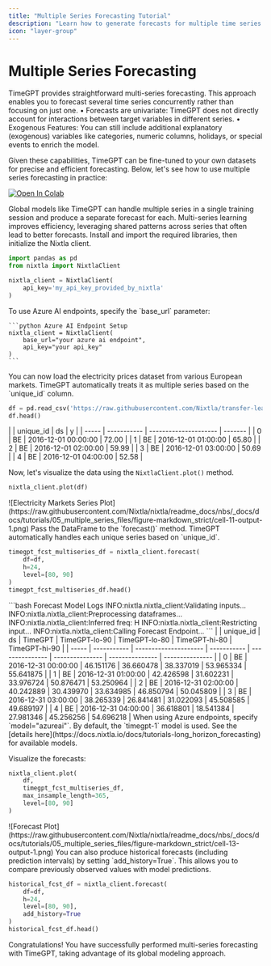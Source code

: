 ```yaml
---
title: "Multiple Series Forecasting Tutorial"
description: "Learn how to generate forecasts for multiple time series simultaneously."
icon: "layer-group"
---
```


# Multiple Series Forecasting

<Info>
TimeGPT provides straightforward multi-series forecasting. This approach enables you to forecast several time series concurrently rather than focusing on just one.
</Info>

<Check>
• Forecasts are univariate: TimeGPT does not directly account for interactions between target variables in different series.
• Exogenous Features: You can still include additional explanatory (exogenous) variables like categories, numeric columns, holidays, or special events to enrich the model.
</Check>

Given these capabilities, TimeGPT can be fine-tuned to your own datasets for precise and efficient forecasting. Below, let's see how to use multiple series forecasting in practice:

[![Open In Colab](https://colab.research.google.com/assets/colab-badge.svg)](https://colab.research.google.com/github/Nixtla/nixtla/blob/main/nbs/docs/tutorials/05_multiple_series.ipynb)

<CardGroup cols={2}>
  <Card title="Key Concept" icon="lightbulb">
    Global models like TimeGPT can handle multiple series in a single training session and produce a separate forecast for each.
  </Card>
  <Card title="Benefit" icon="check">
    Multi-series learning improves efficiency, leveraging shared patterns across series that often lead to better forecasts.
  </Card>
</CardGroup>

<Steps>

<Steps title="1. Install and import packages">
Install and import the required libraries, then initialize the Nixtla client.

```python Nixtla Client Initialization
import pandas as pd
from nixtla import NixtlaClient

nixtla_client = NixtlaClient(
    api_key='my_api_key_provided_by_nixtla'
)
```

<AccordionGroup>
  <Accordion title="Using an Azure AI Endpoint">
    To use Azure AI endpoints, specify the `base_url` parameter:

    ```python Azure AI Endpoint Setup
    nixtla_client = NixtlaClient(
        base_url="your azure ai endpoint",
        api_key="your api_key"
    )
    ```
  </Accordion>
</AccordionGroup>
</Steps>

<Steps title="2. Load the data">
You can now load the electricity prices dataset from various European markets. TimeGPT automatically treats it as multiple series based on the `unique_id` column.

```python Load Electricity Dataset
df = pd.read_csv('https://raw.githubusercontent.com/Nixtla/transfer-learning-time-series/main/datasets/electricity-short.csv')
df.head()
```

<AccordionGroup>
  <Accordion title="Dataset Preview">
    |       | unique_id   | ds                    | y       |
| ----- | ----------- | --------------------- | ------- |
| 0     | BE          | 2016-12-01 00:00:00   | 72.00   |
| 1     | BE          | 2016-12-01 01:00:00   | 65.80   |
| 2     | BE          | 2016-12-01 02:00:00   | 59.99   |
| 3     | BE          | 2016-12-01 03:00:00   | 50.69   |
| 4     | BE          | 2016-12-01 04:00:00   | 52.58   |

  </Accordion>
</AccordionGroup>

Now, let's visualize the data using the `NixtlaClient.plot()` method.

```python Plot Electricity Series
nixtla_client.plot(df)
```

<Frame caption="Electricity Markets Series Plot">
  ![Electricity Markets Series Plot](https://raw.githubusercontent.com/Nixtla/nixtla/readme_docs/nbs/_docs/docs/tutorials/05_multiple_series_files/figure-markdown_strict/cell-11-output-1.png)
</Frame>
</Steps>

<Steps title="3. Forecast multiple series">
Pass the DataFrame to the `forecast()` method. TimeGPT automatically handles each unique series based on `unique_id`.

```python Forecast Multiple Series
timegpt_fcst_multiseries_df = nixtla_client.forecast(
    df=df,
    h=24,
    level=[80, 90]
)
timegpt_fcst_multiseries_df.head()
```

<AccordionGroup>
  <Accordion title="Model Execution Logs">
    ```bash Forecast Model Logs
    INFO:nixtla.nixtla_client:Validating inputs...
    INFO:nixtla.nixtla_client:Preprocessing dataframes...
    INFO:nixtla.nixtla_client:Inferred freq: H
    INFO:nixtla.nixtla_client:Restricting input...
    INFO:nixtla.nixtla_client:Calling Forecast Endpoint...
    ```
  </Accordion>
  <Accordion title="Forecast Preview">
    |       | unique_id   | ds                    | TimeGPT     | TimeGPT-lo-90   | TimeGPT-lo-80   | TimeGPT-hi-80   | TimeGPT-hi-90   |
| ----- | ----------- | --------------------- | ----------- | --------------- | --------------- | --------------- | --------------- |
| 0     | BE          | 2016-12-31 00:00:00   | 46.151176   | 36.660478       | 38.337019       | 53.965334       | 55.641875       |
| 1     | BE          | 2016-12-31 01:00:00   | 42.426598   | 31.602231       | 33.976724       | 50.876471       | 53.250964       |
| 2     | BE          | 2016-12-31 02:00:00   | 40.242889   | 30.439970       | 33.634985       | 46.850794       | 50.045809       |
| 3     | BE          | 2016-12-31 03:00:00   | 38.265339   | 26.841481       | 31.022093       | 45.508585       | 49.689197       |
| 4     | BE          | 2016-12-31 04:00:00   | 36.618801   | 18.541384       | 27.981346       | 45.256256       | 54.696218       |

  </Accordion>
</AccordionGroup>

<Info>
When using Azure endpoints, specify `model="azureai"`. By default, the `timegpt-1` model is used. See the
[details here](https://docs.nixtla.io/docs/tutorials-long_horizon_forecasting) for available models.
</Info>

Visualize the forecasts:

```python Plot Forecasts
nixtla_client.plot(
    df,
    timegpt_fcst_multiseries_df,
    max_insample_length=365,
    level=[80, 90]
)
```

<Frame caption="Multiple Series Forecast Plot">
  ![Forecast Plot](https://raw.githubusercontent.com/Nixtla/nixtla/readme_docs/nbs/_docs/docs/tutorials/05_multiple_series_files/figure-markdown_strict/cell-13-output-1.png)
</Frame>
</Steps>

<Steps title="4. Generate historical forecasts">
You can also produce historical forecasts (including prediction intervals) by setting `add_history=True`. This allows you to compare previously observed values with model predictions.

```python Historical Forecasts with Prediction Intervals
historical_fcst_df = nixtla_client.forecast(
    df=df,
    h=24,
    level=[80, 90],
    add_history=True
)
historical_fcst_df.head()
```
</Steps>

</Steps>

<Check>
Congratulations! You have successfully performed multi-series forecasting with TimeGPT, taking advantage of its global modeling approach.
</Check>